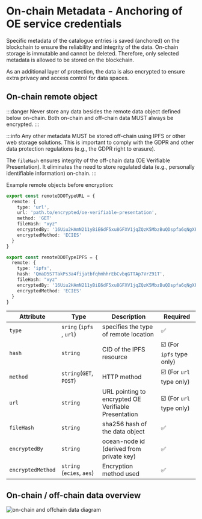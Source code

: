 # On-chain Metadata - Anchoring of OE service credentials

Specific metadata of the catalogue entries is saved (anchored) on the blockchain to ensure the reliability and integrity of the data. On-chain storage is immutable and cannot be deleted. Therefore, only selected metadata is allowed to be stored on the blockchain.

As an additional layer of protection, the data is also encrypted to ensure extra privacy and access control for data spaces.

## On-chain remote object

:::danger
Never store any data besides the remote data object defined below on-chain. Both on-chain and off-chain data MUST always be encrypted. 
:::

:::info
Any other metadata MUST be stored off-chain using IPFS or other web storage solutions. This is important to comply with the GDPR and other data protection regulations (e.g., the GDPR right to erasure). 

The `fileHash` ensures integrity of the off-chain data (OE Verifiable Presentation). It eliminates the need to store regulated data (e.g., personally identifiable information) on-chain.
:::

Example remote objects before encryption:

```ts
export const remoteDDOTypeURL = {
  remote: {
    type: 'url',
    url: 'path.to/encrypted/oe-verifiable-presentation',
    method: 'GET'
    fileHash: "xyz"
    encryptedBy: '16Uiu2HAmN211yBiE6dF5xu8GFXV1jqZQzK5MbzBuQDspfa6qNgXF',
    encryptedMethod: 'ECIES'
  }
}

export const remoteDDOTypeIPFS = {
  remote: {
    type: 'ipfs',
    hash: 'QmaD5S7TakPs3a4fijatbfqhmhhrEbCvbqGTTAp7VrZ91T',
    fileHash: "xyz"
    encryptedBy: '16Uiu2HAmN211yBiE6dF5xu8GFXV1jqZQzK5MbzBuQDspfa6qNgXF',
    encryptedMethod: 'ECIES'
  }
}
```

| Attribute         | Type                      | Description                                          | Required                                       |
| ----------------- | ------------------------- | ---------------------------------------------------- | ---------------------------------------------- |
| `type`            | `sring` (`ipfs` , `url`)  | specifies the type of remote location                | :white_check_mark:                             |
| `hash`            | `string`                  | CID of the IPFS resource       | :ballot_box_with_check: (For `ipfs` type only) |
| `method`          | `string`(`GET`, `POST`)   | HTTP method                                         | :ballot_box_with_check: (For `url` type only)  |
| `url`             | `string`                  | URL pointing to encrypted OE Verifiable Presentation | :ballot_box_with_check: (For `url` type only)  |
| `fileHash`        | `string`                  | sha256 hash of the data object                       | :white_check_mark:                             |
| `encryptedBy`     | `string`                  | ocean-node id (derived from private key)             | :white_check_mark:                             |
| `encryptedMethod` | `string` (`ecies`, `aes`) | Encryption method used                               | :white_check_mark:                             |



## On-chain / off-chain data overview

![on-chain and offchain data diagram](/images/on-chain.webp 'on-chain and offchain data diagram')
